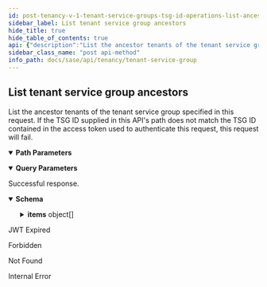 ```yaml
---
id: post-tenancy-v-1-tenant-service-groups-tsg-id-operations-list-ancestors
sidebar_label: List tenant service group ancestors
hide_title: true
hide_table_of_contents: true
api: {"description":"List the ancestor tenants of the tenant service group\nspecified in this request. If the TSG ID supplied\nin this API's path does not match the TSG ID contained in\nthe access token used to authenticate this request, this\nrequest will fail.\n","operationId":"post-tenancy-v1-tenant_service_groups-tsg_id-operations-list_ancestors","parameters":[{"description":"Identifies the response structure's sort order:\n\n* `asc` : From root to leaf.\n* `desc` : From leaf to root.\n","in":"query","name":"sort","required":false,"schema":{"enum":["asc","desc"],"type":"string"}},{"description":"Indicates if the TSG used to generate this hierarchy is\nincluded in the resulting TSG list. `true` to include\nself. Default is `false`.\n","in":"query","name":"include_self","required":false,"schema":{"type":"boolean"}},{"description":"A unique identifier for the tenant service group.\n","in":"path","name":"tsg_id","required":true,"schema":{"description":"A unique identifier.","example":"1378242802","maxLength":10,"minLength":10,"pattern":"^1[0-9]+$","readOnly":true,"type":"string"}},{"description":"Provide a comma-separated list of fields you want returned.\n","in":"query","name":"fields","schema":{"type":"string"}}],"responses":{"200":{"content":{"application/json":{"examples":{"include_self=false&sort=asc":{"value":{"count":4,"items":[{"display_name":"Root TSG","id":"1809106289"},{"display_name":"Org TSG","id":"1179022506","parent_id":"1809106289","vertical":"High Tech"},{"display_name":"Suborg TSG","id":"1957242655","parent_id":"1179022506"},{"display_name":"ParentTSG","id":"1739543876","parent_id":"1957242655","support_contact":"user@example.com","vertical":"High Tech"}]}},"include_self=true&sort=asc":{"value":{"count":5,"items":[{"display_name":"Root TSG","id":"1809106289"},{"display_name":"Org TSG","id":"1179022506","parent_id":"1809106289","vertical":"High Tech"},{"display_name":"Suborg TSG","id":"1957242655","parent_id":"1179022506"},{"display_name":"ParentTSG","id":"1739543876","parent_id":"1957242655","support_contact":"user@example.com","vertical":"High Tech"},{"display_name":"TargetTSG","id":"1995877003","parent_id":"1739543876","support_contact":"user@example.com","vertical":"High Tech"}]}},"include_self=true&sort=desc":{"value":{"count":5,"items":[{"display_name":"TargetTSG","id":"1995877003","parent_id":"1739543876","support_contact":"user@example.com","vertical":"High Tech"},{"display_name":"ParentTSG","id":"1739543876","parent_id":"1957242655","support_contact":"user@example.com","vertical":"High Tech"},{"display_name":"Suborg TSG","id":"1957242655","parent_id":"1179022506"},{"display_name":"Org TSG","id":"1179022506","parent_id":"1809106289","vertical":"High Tech"},{"display_name":"Root TSG","id":"1809106289"}]}}},"schema":{"allOf":[{"properties":{"count":{"description":"Total count of the items","type":"integer"}},"required":["count","items"],"type":"object"},{"example":{"count":1}},{"properties":{"items":{"items":{"allOf":[{"properties":{"display_name":{"description":"The tenant service group's display name.\n","example":"Example TSG","type":"string"},"id":{"allOf":[{"description":"A unique identifier.","example":"1378242802","maxLength":10,"minLength":10,"pattern":"^1[0-9]+$","readOnly":true,"type":"string"}],"description":"The tenant service group's ID.","readOnly":true},"parent_id":{"allOf":[{"allOf":[{"description":"A unique identifier.","example":"1378242802","maxLength":10,"minLength":10,"pattern":"^1[0-9]+$","readOnly":true,"type":"string"}],"example":1995877003,"readOnly":false,"type":"string"}],"description":"The TSG ID for this tenant service group's parent.\n"},"support_contact":{"description":"The email address of the person or organization that should\nbe contacted for support of this TSG.\n","example":"user@example.com","type":"string"},"vertical":{"description":"A token that identifies the business vertical supported by the SASE\nproducts managed by this TSG.\n","enum":["High Tech","Education","Manufacturing","Hospitality","Professional & Legal Services","Wholesale & Retail","Finance","Telecommunications","State & Local Government","Transportation & Logistics","Federal Government","Media & Entertainment","Nonclassifiable Establishments","Healthcare","Utilities & Energy","Insurance","Agriculture","Pharma & Life Sciences","Construction","Aerospace & Defense","Real Estate","Restaurant/Food Industry","Other"],"example":"High Tech","type":"string"}},"required":["id"],"type":"object"}],"type":"object"},"type":"array"}},"type":"object"}]}}},"description":"Successful response."},"401":{"content":{"text/plain":{"examples":{"Jwt Expired":{"value":"Jwt is expired"}}}},"description":"JWT Expired"},"403":{"content":{"application/json":{"examples":{"Forbidden":{"value":{"error":"Forbidden","message":"Forbidden","statusCode":403}}}}},"description":"Forbidden"},"404":{"content":{"application/json":{"examples":{"Tenant Service Group Not Found":{"value":{"error":"Not Found","message":"Not Found","statusCode":404}}}}},"description":"Not Found"},"500":{"content":{"application/json":{"examples":{"Internal Error":{"value":{"error":"Internal Server Error","message":"An internal server error occurred","statusCode":500}}}}},"description":"Internal Error"}},"security":[{"Bearer":[]}],"tags":["TenantServiceGroup"],"method":"post","path":"/tenancy/v1/tenant_service_groups/{tsg_id}/operations/list_ancestors","servers":[{"url":"https://api.sase.paloaltonetworks.com"}],"securitySchemes":{"Bearer":{"scheme":"bearer","type":"http"}},"info":{"contact":{},"description":"Manages tenant service groups.\n","title":"Tenant Service Group","version":"1.0"},"postman":{"name":"List tenant service group ancestors","description":{"content":"List the ancestor tenants of the tenant service group\nspecified in this request. If the TSG ID supplied\nin this API's path does not match the TSG ID contained in\nthe access token used to authenticate this request, this\nrequest will fail.\n","type":"text/plain"},"url":{"path":["tenancy","v1","tenant_service_groups",":tsg_id","operations","list_ancestors"],"host":["{{baseUrl}}"],"query":[{"disabled":false,"description":{"content":"Identifies the response structure's sort order:\n\n* `asc` : From root to leaf.\n* `desc` : From leaf to root.\n","type":"text/plain"},"key":"sort","value":""},{"disabled":false,"description":{"content":"Indicates if the TSG used to generate this hierarchy is\nincluded in the resulting TSG list. `true` to include\nself. Default is `false`.\n","type":"text/plain"},"key":"include_self","value":""},{"disabled":false,"description":{"content":"Provide a comma-separated list of fields you want returned.\n","type":"text/plain"},"key":"fields","value":""}],"variable":[{"disabled":false,"description":{"content":"(Required) A unique identifier for the tenant service group.\n","type":"text/plain"},"type":"any","value":"","key":"tsg_id"}]},"header":[{"key":"Accept","value":"application/json"}],"method":"POST","auth":{"type":"bearer","bearer":[{"type":"any","value":"<Bearer Token>","key":"token"}]}}}
sidebar_class_name: "post api-method"
info_path: docs/sase/api/tenancy/tenant-service-group
---
```



## List tenant service group ancestors



List the ancestor tenants of the tenant service group
specified in this request. If the TSG ID supplied
in this API&#39;s path does not match the TSG ID contained in
the access token used to authenticate this request, this
request will fail.


<details style={{"marginBottom":"1rem"}} data-collapsed={false} open={true}><summary style={{}}><strong>Path Parameters</strong></summary><div><ul><ParamsItem className={"paramsItem"} param={{"description":"A unique identifier for the tenant service group.\n","in":"path","name":"tsg_id","required":true,"schema":{"description":"A unique identifier.","example":"1378242802","maxLength":10,"minLength":10,"pattern":"^1[0-9]+$","readOnly":true,"type":"string"}}}></ParamsItem></ul></div></details><details style={{"marginBottom":"1rem"}} data-collapsed={false} open={true}><summary style={{}}><strong>Query Parameters</strong></summary><div><ul><ParamsItem className={"paramsItem"} param={{"description":"Identifies the response structure's sort order:\n\n* `asc` : From root to leaf.\n* `desc` : From leaf to root.\n","in":"query","name":"sort","required":false,"schema":{"enum":["asc","desc"],"type":"string"}}}></ParamsItem><ParamsItem className={"paramsItem"} param={{"description":"Indicates if the TSG used to generate this hierarchy is\nincluded in the resulting TSG list. `true` to include\nself. Default is `false`.\n","in":"query","name":"include_self","required":false,"schema":{"type":"boolean"}}}></ParamsItem><ParamsItem className={"paramsItem"} param={{"description":"Provide a comma-separated list of fields you want returned.\n","in":"query","name":"fields","schema":{"type":"string"}}}></ParamsItem></ul></div></details><div><ApiTabs><TabItem label={"200"} value={"200"}><div>

Successful response.

</div><div><MimeTabs groupId={"mime-type"}><TabItem label={"application/json"} value={"application/json"}><SchemaTabs groupId={"schema-tabs"}><TabItem label={"Schema"} value={"Schema"}><details style={{}} data-collapsed={false} open={true}><summary style={{"textAlign":"left"}}><strong>Schema</strong></summary><div style={{"textAlign":"left","marginLeft":"1rem"}}></div><ul style={{"marginLeft":"1rem"}}><SchemaItem collapsible={false} name={"count"} required={false} schemaDescription={"Total count of the items"} schemaName={"integer"} qualifierMessage={undefined} defaultValue={undefined}></SchemaItem><SchemaItem collapsible={true} className={"schemaItem"}><details style={{}}><summary style={{}}><strong>items</strong><span style={{"opacity":"0.6"}}> object[]</span></summary><div style={{"marginLeft":"1rem"}}><SchemaItem collapsible={false} name={"display_name"} required={false} schemaDescription={"The tenant service group's display name.\n"} schemaName={"string"} qualifierMessage={undefined} defaultValue={undefined}></SchemaItem><SchemaItem collapsible={false} name={"id"} required={false} schemaDescription={"The tenant service group's ID."} schemaName={"string"} qualifierMessage={"**Possible values:** `>= 10 characters` and `<= 10 characters`, Value must match regular expression `^1[0-9]+$`"} defaultValue={undefined}></SchemaItem><SchemaItem collapsible={false} name={"parent_id"} required={false} schemaDescription={"The TSG ID for this tenant service group's parent.\n"} schemaName={"string"} qualifierMessage={"**Possible values:** `>= 10 characters` and `<= 10 characters`, Value must match regular expression `^1[0-9]+$`"} defaultValue={undefined}></SchemaItem><SchemaItem collapsible={false} name={"support_contact"} required={false} schemaDescription={"The email address of the person or organization that should\nbe contacted for support of this TSG.\n"} schemaName={"string"} qualifierMessage={undefined} defaultValue={undefined}></SchemaItem><SchemaItem collapsible={false} name={"vertical"} required={false} schemaDescription={"A token that identifies the business vertical supported by the SASE\nproducts managed by this TSG.\n"} schemaName={"string"} qualifierMessage={"**Possible values:** [`High Tech`, `Education`, `Manufacturing`, `Hospitality`, `Professional & Legal Services`, `Wholesale & Retail`, `Finance`, `Telecommunications`, `State & Local Government`, `Transportation & Logistics`, `Federal Government`, `Media & Entertainment`, `Nonclassifiable Establishments`, `Healthcare`, `Utilities & Energy`, `Insurance`, `Agriculture`, `Pharma & Life Sciences`, `Construction`, `Aerospace & Defense`, `Real Estate`, `Restaurant/Food Industry`, `Other`]"} defaultValue={undefined}></SchemaItem></div></details></SchemaItem></ul></details></TabItem><TabItem label={"Include_self=false&sort=asc"} value={"Include_self=false&sort=asc"}><ResponseSamples responseExample={"{\n  \"count\": 4,\n  \"items\": [\n    {\n      \"display_name\": \"Root TSG\",\n      \"id\": \"1809106289\"\n    },\n    {\n      \"display_name\": \"Org TSG\",\n      \"id\": \"1179022506\",\n      \"parent_id\": \"1809106289\",\n      \"vertical\": \"High Tech\"\n    },\n    {\n      \"display_name\": \"Suborg TSG\",\n      \"id\": \"1957242655\",\n      \"parent_id\": \"1179022506\"\n    },\n    {\n      \"display_name\": \"ParentTSG\",\n      \"id\": \"1739543876\",\n      \"parent_id\": \"1957242655\",\n      \"support_contact\": \"user@example.com\",\n      \"vertical\": \"High Tech\"\n    }\n  ]\n}"}></ResponseSamples></TabItem><TabItem label={"Include_self=true&sort=asc"} value={"Include_self=true&sort=asc"}><ResponseSamples responseExample={"{\n  \"count\": 5,\n  \"items\": [\n    {\n      \"display_name\": \"Root TSG\",\n      \"id\": \"1809106289\"\n    },\n    {\n      \"display_name\": \"Org TSG\",\n      \"id\": \"1179022506\",\n      \"parent_id\": \"1809106289\",\n      \"vertical\": \"High Tech\"\n    },\n    {\n      \"display_name\": \"Suborg TSG\",\n      \"id\": \"1957242655\",\n      \"parent_id\": \"1179022506\"\n    },\n    {\n      \"display_name\": \"ParentTSG\",\n      \"id\": \"1739543876\",\n      \"parent_id\": \"1957242655\",\n      \"support_contact\": \"user@example.com\",\n      \"vertical\": \"High Tech\"\n    },\n    {\n      \"display_name\": \"TargetTSG\",\n      \"id\": \"1995877003\",\n      \"parent_id\": \"1739543876\",\n      \"support_contact\": \"user@example.com\",\n      \"vertical\": \"High Tech\"\n    }\n  ]\n}"}></ResponseSamples></TabItem><TabItem label={"Include_self=true&sort=desc"} value={"Include_self=true&sort=desc"}><ResponseSamples responseExample={"{\n  \"count\": 5,\n  \"items\": [\n    {\n      \"display_name\": \"TargetTSG\",\n      \"id\": \"1995877003\",\n      \"parent_id\": \"1739543876\",\n      \"support_contact\": \"user@example.com\",\n      \"vertical\": \"High Tech\"\n    },\n    {\n      \"display_name\": \"ParentTSG\",\n      \"id\": \"1739543876\",\n      \"parent_id\": \"1957242655\",\n      \"support_contact\": \"user@example.com\",\n      \"vertical\": \"High Tech\"\n    },\n    {\n      \"display_name\": \"Suborg TSG\",\n      \"id\": \"1957242655\",\n      \"parent_id\": \"1179022506\"\n    },\n    {\n      \"display_name\": \"Org TSG\",\n      \"id\": \"1179022506\",\n      \"parent_id\": \"1809106289\",\n      \"vertical\": \"High Tech\"\n    },\n    {\n      \"display_name\": \"Root TSG\",\n      \"id\": \"1809106289\"\n    }\n  ]\n}"}></ResponseSamples></TabItem></SchemaTabs></TabItem></MimeTabs></div></TabItem><TabItem label={"401"} value={"401"}><div>

JWT Expired

</div><div><MimeTabs groupId={"mime-type"}><TabItem label={"text/plain"} value={"text/plain"}><SchemaTabs groupId={"schema-tabs"}><TabItem label={" Jwt  Expired"} value={" Jwt  Expired"}><ResponseSamples responseExample={"Jwt is expired"}></ResponseSamples></TabItem></SchemaTabs></TabItem></MimeTabs></div></TabItem><TabItem label={"403"} value={"403"}><div>

Forbidden

</div><div><MimeTabs groupId={"mime-type"}><TabItem label={"application/json"} value={"application/json"}><SchemaTabs groupId={"schema-tabs"}><TabItem label={" Forbidden"} value={" Forbidden"}><ResponseSamples responseExample={"{\n  \"error\": \"Forbidden\",\n  \"message\": \"Forbidden\",\n  \"statusCode\": 403\n}"}></ResponseSamples></TabItem></SchemaTabs></TabItem></MimeTabs></div></TabItem><TabItem label={"404"} value={"404"}><div>

Not Found

</div><div><MimeTabs groupId={"mime-type"}><TabItem label={"application/json"} value={"application/json"}><SchemaTabs groupId={"schema-tabs"}><TabItem label={" Tenant  Service  Group  Not  Found"} value={" Tenant  Service  Group  Not  Found"}><ResponseSamples responseExample={"{\n  \"error\": \"Not Found\",\n  \"message\": \"Not Found\",\n  \"statusCode\": 404\n}"}></ResponseSamples></TabItem></SchemaTabs></TabItem></MimeTabs></div></TabItem><TabItem label={"500"} value={"500"}><div>

Internal Error

</div><div><MimeTabs groupId={"mime-type"}><TabItem label={"application/json"} value={"application/json"}><SchemaTabs groupId={"schema-tabs"}><TabItem label={" Internal  Error"} value={" Internal  Error"}><ResponseSamples responseExample={"{\n  \"error\": \"Internal Server Error\",\n  \"message\": \"An internal server error occurred\",\n  \"statusCode\": 500\n}"}></ResponseSamples></TabItem></SchemaTabs></TabItem></MimeTabs></div></TabItem></ApiTabs></div>
      